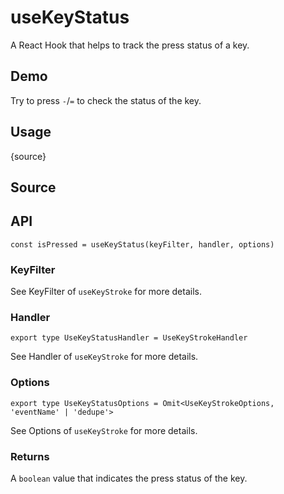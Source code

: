 # useKeyStatus


<HooksType category="Sensors" />

A React Hook that helps to track the press status of a key.

## Demo

Try to press `-`/`=` to check the status of the key.


<App />

## Usage


<RawCode>{source}</RawCode>

## Source


<Source />

## API

```tsx
const isPressed = useKeyStatus(keyFilter, handler, options)
```

### KeyFilter


See <Link to="/reference/use-key-stroke/#keyfilter">KeyFilter</Link> of `useKeyStroke` for more details.

### Handler

```tsx
export type UseKeyStatusHandler = UseKeyStrokeHandler
```

See <Link to="/reference/use-key-stroke/#handler">Handler</Link> of `useKeyStroke` for more details.

### Options

```tsx
export type UseKeyStatusOptions = Omit<UseKeyStrokeOptions, 'eventName' | 'dedupe'>
```

See <Link to="/reference/use-key-stroke/#options">Options</Link> of `useKeyStroke` for more details.

### Returns

A `boolean` value that indicates the press status of the key.
